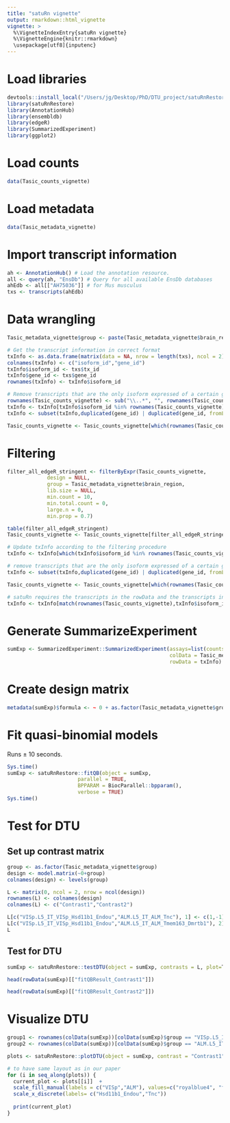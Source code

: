 ```yaml
---
title: "satuRn vignette"
output: rmarkdown::html_vignette
vignette: >
  %\VignetteIndexEntry{satuRn vignette}
  %\VignetteEngine{knitr::rmarkdown}
  \usepackage[utf8]{inputenc}
---
```


# Load libraries

```r
devtools::install_local("/Users/jg/Desktop/PhD/DTU_project/satuRnRestore", force = TRUE, quiet = FALSE)
library(satuRnRestore)
library(AnnotationHub)
library(ensembldb)
library(edgeR)
library(SummarizedExperiment)
library(ggplot2)
```

# Load counts

```r
data(Tasic_counts_vignette)
```

# Load metadata

```r
data(Tasic_metadata_vignette)
```

# Import transcript information

```r
ah <- AnnotationHub() # Load the annotation resource.
all <- query(ah, "EnsDb") # Query for all available EnsDb databases
ahEdb <- all[["AH75036"]] # for Mus musculus
txs <- transcripts(ahEdb)
```

# Data wrangling

```r
Tasic_metadata_vignette$group <- paste(Tasic_metadata_vignette$brain_region,Tasic_metadata_vignette$cluster,sep=".")

# Get the transcript information in correct format
txInfo <- as.data.frame(matrix(data = NA, nrow = length(txs), ncol = 2))
colnames(txInfo) <- c("isoform_id","gene_id")
txInfo$isoform_id <- txs$tx_id
txInfo$gene_id <- txs$gene_id
rownames(txInfo) <- txInfo$isoform_id

# Remove transcripts that are the only isoform expressed of a certain gene
rownames(Tasic_counts_vignette) <- sub("\\..*", "", rownames(Tasic_counts_vignette))
txInfo <- txInfo[txInfo$isoform_id %in% rownames(Tasic_counts_vignette),]
txInfo <- subset(txInfo,duplicated(gene_id) | duplicated(gene_id, fromLast=TRUE))

Tasic_counts_vignette <- Tasic_counts_vignette[which(rownames(Tasic_counts_vignette) %in% txInfo$isoform_id),]
```

# Filtering

```r
filter_all_edgeR_stringent <- filterByExpr(Tasic_counts_vignette,
             design = NULL,
             group = Tasic_metadata_vignette$brain_region,
             lib.size = NULL,
             min.count = 10,
             min.total.count = 0,
             large.n = 0,
             min.prop = 0.7)

table(filter_all_edgeR_stringent)
Tasic_counts_vignette <- Tasic_counts_vignette[filter_all_edgeR_stringent,]

# Update txInfo according to the filtering procedure
txInfo <- txInfo[which(txInfo$isoform_id %in% rownames(Tasic_counts_vignette)),]

# remove transcripts that are the only isoform expressed of a certain gene (after filtering)
txInfo <- subset(txInfo,duplicated(gene_id) | duplicated(gene_id, fromLast=TRUE))

Tasic_counts_vignette <- Tasic_counts_vignette[which(rownames(Tasic_counts_vignette) %in% txInfo$isoform_id),]

# satuRn requires the transcripts in the rowData and the transcripts in the count matrix to be in the same order.
txInfo <- txInfo[match(rownames(Tasic_counts_vignette),txInfo$isoform_id),]
```

# Generate SummarizeExperiment

```r
sumExp <- SummarizedExperiment::SummarizedExperiment(assays=list(counts=Tasic_counts_vignette),
                                                     colData = Tasic_metadata_vignette, 
                                                     rowData = txInfo)
```

# Create design matrix

```r
metadata(sumExp)$formula <- ~ 0 + as.factor(Tasic_metadata_vignette$group)
```

# Fit quasi-binomial models

Runs ± 10 seconds.

```r
Sys.time()
sumExp <- satuRnRestore::fitQB(object = sumExp,
                       parallel = TRUE,
                       BPPARAM = BiocParallel::bpparam(),
                       verbose = TRUE)
Sys.time()
```

# Test for DTU

## Set up contrast matrix

```r
group <- as.factor(Tasic_metadata_vignette$group)
design <- model.matrix(~0+group)
colnames(design) <- levels(group)

L <- matrix(0, ncol = 2, nrow = ncol(design))
rownames(L) <- colnames(design)
colnames(L) <- c("Contrast1","Contrast2")

L[c("VISp.L5_IT_VISp_Hsd11b1_Endou","ALM.L5_IT_ALM_Tnc"), 1] <- c(1,-1)
L[c("VISp.L5_IT_VISp_Hsd11b1_Endou","ALM.L5_IT_ALM_Tmem163_Dmrtb1"), 2] <- c(1,-1)
L
```

## Test for DTU

```r
sumExp <- satuRnRestore::testDTU(object = sumExp, contrasts = L, plot=T, sort = T)
```

```r
head(rowData(sumExp)[["fitQBResult_Contrast1"]])
```

```r
head(rowData(sumExp)[["fitQBResult_Contrast2"]])
```

# Visualize DTU

```r
group1 <- rownames(colData(sumExp))[colData(sumExp)$group == "VISp.L5_IT_VISp_Hsd11b1_Endou"]
group2 <- rownames(colData(sumExp))[colData(sumExp)$group == "ALM.L5_IT_ALM_Tnc"]

plots <- satuRnRestore::plotDTU(object = sumExp, contrast = "Contrast1", groups = list(group1,group2), coefficients = list(c(0,0,1),c(0,1,0)), summaryStat = "model", transcripts = c("ENSMUST00000081554","ENSMUST00000195963","ENSMUST00000132062"),genes = NULL,top.n = 6)

# to have same layout as in our paper
for (i in seq_along(plots)) {
  current_plot <- plots[[i]]  + 
  scale_fill_manual(labels = c("VISp","ALM"), values=c("royalblue4", "firebrick")) +
  scale_x_discrete(labels= c("Hsd11b1_Endou","Tnc"))
  
  print(current_plot)
}
```


